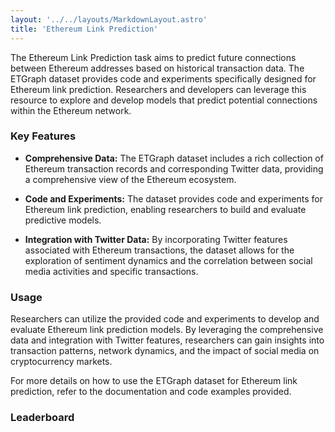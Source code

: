 ```yaml
---
layout: '../../layouts/MarkdownLayout.astro'
title: 'Ethereum Link Prediction'
---
```



The Ethereum Link Prediction task aims to predict future connections between Ethereum addresses based on historical transaction data. The ETGraph dataset provides code and experiments specifically designed for Ethereum link prediction. Researchers and developers can leverage this resource to explore and develop models that predict potential connections within the Ethereum network.

### Key Features

- **Comprehensive Data:** The ETGraph dataset includes a rich collection of Ethereum transaction records and corresponding Twitter data, providing a comprehensive view of the Ethereum ecosystem.

- **Code and Experiments:** The dataset provides code and experiments for Ethereum link prediction, enabling researchers to build and evaluate predictive models.

- **Integration with Twitter Data:** By incorporating Twitter features associated with Ethereum transactions, the dataset allows for the exploration of sentiment dynamics and the correlation between social media activities and specific transactions.

### Usage

Researchers can utilize the provided code and experiments to develop and evaluate Ethereum link prediction models. By leveraging the comprehensive data and integration with Twitter features, researchers can gain insights into transaction patterns, network dynamics, and the impact of social media on cryptocurrency markets.

For more details on how to use the ETGraph dataset for Ethereum link prediction, refer to the documentation and code examples provided.

### Leaderboard

<Leaderboard client:load jsonUrl="https://raw.githubusercontent.com/lirc572/test/master/leaderboard.json" repoUrl="https://github.com/lirc572/test" />
